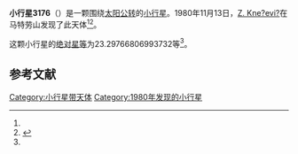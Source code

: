 {{Infobox planet
| bgcolour = #FFFFC0
| name = 3176 Paolicchi
| symbol = 
| image = 
| caption = 
| discovery = yes
| discovery_ref = 
| discoverer = [[Z._Kne?evi?|Z. Kne?evi?]]
| discovery_site = [[马特劳山|马特劳山]] 
| discovered = 1980年11月13日
| designations = yes
| mp_name = 
| named_after = 
| alt_names = 1980 VR1/ 1931 UP / 1941 WC / 1941 WG1 / 1951 XF1 / 1956 XD / 1965 UD / 1968 HM1 / 1975 XU / 1978 JG / 1978 LQ / A902 WG
| mp_category = [[主带小行星|主带小行星]]
| orbit_ref = <ref name="a">[http://ssd.jpl.nasa.gov/sbdb.cgi?sstr=3176 3176 Paolicchi] {{Wayback|url=http://ssd.jpl.nasa.gov/sbdb.cgi?sstr=3176 |date=20200917201214 }}，小行星數據庫瀏覽器（JPL Small-Body Database Browser）－[[美国国家航空航天局|美国国家航空航天局]]喷气推进实验室</ref>
| epoch = 2456400.5 (2013年4月18日更新)
| aphelion = {{convert|2.961892981514022|AU|km|3|abbr=on|lk=out}}
| perihelion = {{convert|2.791661115129637|AU|km|3|abbr=on}}
| semimajor = {{convert|2.87677704832183|AU|km|3|abbr=on}}
| eccentricity = 0.029587254
| period = 1782.205315 [[日|日]]<br />4.88[[儒略年|儒略年]]
| avg_speed = 
| inclination = 18.09570740933444
| asc_node = 53.304846868661
| mean_anomaly = 
| arg_peri = 23.29766806993732
| satellites = 
| physical_characteristics = yes
| dimensions = 
| mass = 
| density = 
| surface_grav = 
| escape_velocity = 
| sidereal_day = 
| axial_tilt = 
| pole_ecliptic_lat = 
| pole_ecliptic_lon = 
| albedo = 
| temperatures= 
| temp_name1 = 
| mean_temp_1 = 
| max_temp_1 = 
| temp_name2 = 
| max_temp_2 = 
| spectral_type = 
| abs_magnitude = 23.29766806993732
}}

'''小行星3176'''（{{lang-en|3176 Paolicchi}}）是一颗围绕[[太阳|太阳]][[公转|公转]]的[[小行星|小行星]]。1980年11月13日，[[Z._Kne?evi?|Z. Kne?evi?]]在马特劳山发现了此天体<ref name="a" /><ref>{{cite news|title=小行星列表|url=http://cfa-www.harvard.edu/iau/lists/NumberedMPs.txt|accessdate=2013-07-08|newspaper=哈佛大学|archive-date=2008-05-17|archive-url=https://web.archive.org/web/20080517010638/http://cfa-www.harvard.edu/iau/lists/NumberedMPs.txt|dead-url=no}}</ref>。

这颗小行星的[[绝对星等|绝对星等]]为23.29766806993732等<ref name="a" />。

==参考文献==
{{reflist}}
{{Minor Planet Number|[[小行星3175|小行星3175]]|[[小行星3177|小行星3177]]}}

{{小天体}}

[[Category:小行星带天体|Category:小行星带天体]]
[[Category:1980年发现的小行星|Category:1980年发现的小行星]]

{{asteroid-stub}}